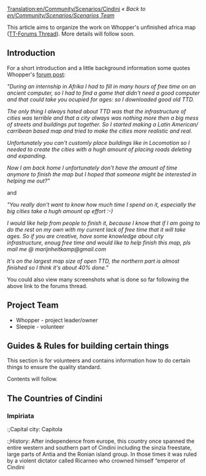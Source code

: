 [[Translation:en/Community/Scenarios/Cindini]]
''« Back to [[en/Community/Scenarios/Scenarios Team]]''

This article aims to organize the work on Whopper's unfinished africa map ([http://www.tt-forums.net/viewtopic.php?t=30769&postdays=0&postorder=asc&start=0 TT-Forums Thread]). More details will follow soon.

== Introduction ==

For a short introduction and a little background information some quotes Whopper's [http://www.tt-forums.net/viewtopic.php?t=30769 forum post]:

''"During an internship in Afrika I had to fill in many hours of free time on an ancient computer, so I had to find a game that didn't need a good computer and that could take you ocupied for ages: so I downloaded good old TTD.''

''The only thing I always hated about TTD was that the infrastructure of cities was terrible and that a city always was nothing more then a big mess of streets and buildings put together. So I started making a Latin American/ carribean based map and tried to make the cities more realistic and real.''

''Unfortunately you can't customly place buildings like in Locomotion so I needed to create the cities with a hugh amount of placing roads deleting and expanding.''

''Now I am back home I unfortunately don't have the amount of time anymore to finish the map but I hoped that someone might be interested in helping me out?"''


and


''"You really don't want to know how much time I spend on it, especially the big cities take a hugh amount op effort :-)''

''I would like help from people to finish it, because I know that if I am going to do the rest on my own with my current lack of free time that it will take ages. So if you are creative, have some knowledge about city infrastructure, enoug free time and would like to help finish this map, pls mail me @ marijnheitkamp@gmail.com''

''It's on the largest map size of open TTD, the northern part is almost finished so I think it's about 40% done."''


You could also view many screenshots what is done so far following the above link to the forums thread.

== Project Team ==

* Whopper - project leader/owner
* Sleepie - volunteer

== Guides & Rules for building certain things ==

This section is for volunteers and contains information how to do certain things to ensure the quality standard.

Contents will follow.

== The Countries of Cindini ==

=== Impiriata ===
:;Capital city: Capitola

:;History: After independence from europe, this country once spanned the entire western and southern part of Cindini including the sinzia freestate, large parts of Antia and the Ronian island group. In those times it was ruled by a violent dictator called Ricarneo who crowned himself “emperor of Cindini